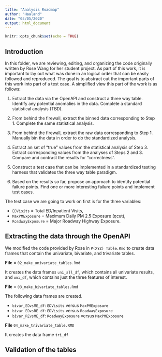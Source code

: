 ```yaml
---
title: "Analysis Roadmap"
author: "Haaland"
date: "03/05/2020"
output: html_document
---
```


```r
knitr::opts_chunk$set(echo = TRUE)
```

## Introduction

In this folder, we are reviewing, editing, and organizing the code originally written by Rose Wang for her student project. As part of this work, it is important to lay out what was done in an logical order that can be easily followed and reproduced. The goal is to abstract out the important parts of this work into part of a test case. A simplified view this part of the work is as follows:

1. Extract the data via the OpenAPI and construct a three way table. Identify any potential anomalies in the data. Complete a standard statistical analysis (TBD).

2. From behind the firewall, extract the binned data corresponding to Step 1. Complete the same statistical analysis.

3. From behind the firewall, extract the raw data corresponding to Step 1. Manually bin the data in order to do the standardized analysis.

4. Extract an set of "true" values from the statistical analysis of Step 3. Extract corresponding values from the analyses of Steps 2 and 3. Compare and contrast the results for "correctness".

5. Construct a test case that can be implemented in a standardized testing harness that validates the three way table paradigm.

6. Based on the results so far, propose an approach to identify potential failure points. Find one or more interesting failure points and implement test cases.

The test case we are going to work on first is for the three variables:

* `EDVisits` = Total ED/Inpatient Visits, 
* `MaxPMExposure` = Maximum Daily PM 2.5 Exposure (qcut), 
* `RoadwayExposure` = Major Roadway Highway Exposure.

## Extracting the data through the OpenAPI

We modified the code provided by Rose in `P(XYZ) Table.Rmd` to create data frames that contain the univariate, bivariate, and trivariate tables.

**File** = `02_make_univariate_tables.Rmd`

It creates the data frames `uni_all_df`, which contains all univariate results, and `uni_df`, which contains just the three features of interest.

**File** = `03_make_bivariate_tables.Rmd`

The following data frames are created.

* `bivar_EDvsME_df`: `EDVisits` versus `MaxPMExposure`
* `bivar_EDvsRE_df`: `EDVisits` versus `RoadwayExposure`
* `bivar_REvsME_df`: `RoadwayExposure` versus `MaxPMExposure`

**File**  `04_make_trivariate_table.RMD`

It creates the data frame `tri_df`

## Validation of the tables
